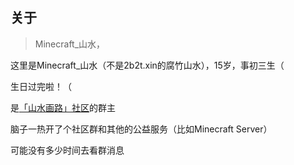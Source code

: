 ## 关于

> Minecraft_山水，

这里是Minecraft_山水（不是2b2t.xin的腐竹山水），15岁，事初三生（

生日过完啦！（

是[「山水画路」社区](https://qm.qq.com/cgi-bin/qm/qr?k=N9MKEYCWHNs4riPxatfCJbNcIwgOLHNv)的群主

脑子一热开了个社区群和其他的公益服务（比如Minecraft Server）

可能没有多少时间去看群消息
